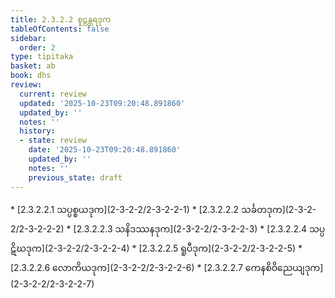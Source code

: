 ```yaml
---
title: 2.3.2.2 စူဠန္တရဒုက
tableOfContents: false
sidebar:
  order: 2
type: tipitaka
basket: ab
book: dhs
review:
  current: review
  updated: '2025-10-23T09:20:48.891860'
  updated_by: ''
  notes: ''
  history:
  - state: review
    date: '2025-10-23T09:20:48.891860'
    updated_by: ''
    notes: ''
    previous_state: draft
---
```



<ReviewStatus review={frontmatter.review} showDetails={true} />

<HypothesisAnnotation frontmatter={frontmatter} />

<DynamicBreadcrumb />



<TableOfContents book="dhs" section="2.3.2.2">
* [2.3.2.2.1 သပ္ပစ္စယဒုက](2-3-2-2/2-3-2-2-1)
* [2.3.2.2.2 သင်္ခတဒုက](2-3-2-2/2-3-2-2-2)
* [2.3.2.2.3 သနိဒဿနဒုက](2-3-2-2/2-3-2-2-3)
* [2.3.2.2.4 သပ္ပဋိဃဒုက](2-3-2-2/2-3-2-2-4)
* [2.3.2.2.5 ရူပီဒုက](2-3-2-2/2-3-2-2-5)
* [2.3.2.2.6 လောကိယဒုက](2-3-2-2/2-3-2-2-6)
* [2.3.2.2.7 ကေနစိဝိညေယျဒုက](2-3-2-2/2-3-2-2-7)
</TableOfContents>